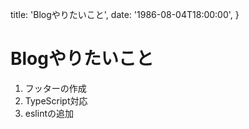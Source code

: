 
  title: 'Blogやりたいこと',
  date: '1986-08-04T18:00:00',
}

<!--more-->

# Blogやりたいこと

1. フッターの作成
2. TypeScript対応
3. eslintの追加
